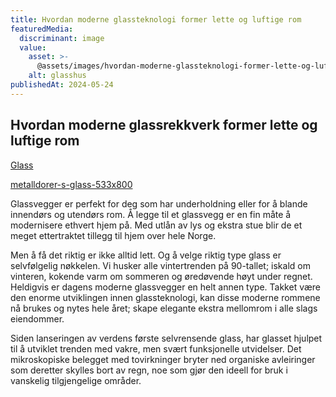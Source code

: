 ```yaml
---
title: Hvordan moderne glassteknologi former lette og luftige rom
featuredMedia:
  discriminant: image
  value:
    asset: >-
      @assets/images/hvordan-moderne-glassteknologi-former-lette-og-luftige-rom/featuredMedia/value/asset.png
    alt: glasshus
publishedAt: 2024-05-24
---
```


## Hvordan moderne glassrekkverk former lette og luftige rom

[Glass](https://s-glass.no)

[metalldorer-s-glass-533x800](https://cdn.sanity.io/images/csbn9wp4/transformed-data/a859698764a692844697c85baba8f263bbbc8be4-533x800.jpg)

Glassvegger er perfekt for deg som har underholdning eller for å blande innendørs og utendørs rom. Å legge til et glassvegg er en fin måte å modernisere ethvert hjem på. Med utlån av lys og ekstra stue blir de et meget ettertraktet tillegg til hjem over hele Norge.

Men å få det riktig er ikke alltid lett. Og å velge riktig type glass er selvfølgelig nøkkelen. Vi husker alle vintertrenden på 90-tallet; iskald om vinteren, kokende varm om sommeren og øredøvende høyt under regnet. Heldigvis er dagens moderne glassvegger en helt annen type. Takket være den enorme utviklingen innen glassteknologi, kan disse moderne rommene nå brukes og nytes hele året; skape elegante ekstra mellomrom i alle slags eiendommer.

Siden lanseringen av verdens første selvrensende glass, har glasset hjulpet til å utviklet trenden med vakre, men svært funksjonelle utvidelser. Det mikroskopiske belegget med tovirkninger bryter ned organiske avleiringer som deretter skylles bort av regn, noe som gjør den ideell for bruk i vanskelig tilgjengelige områder.
